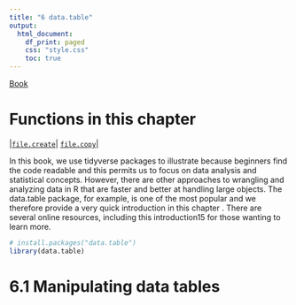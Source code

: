 ```yaml
---
title: "6 data.table"
output:
  html_document:
    df_print: paged
    css: "style.css"
    toc: true
---
```


[Book](http://rafalab.dfci.harvard.edu/dsbook/r-basics.html)

# Functions in this chapter

|<a href="#file-create">`file.create`</a>|
<a href="#file-copy">`file.copy`</a>|

In this book, we use tidyverse packages to illustrate because beginners find the code readable and this permits us to focus on data analysis and statistical concepts. However, there are other approaches to wrangling and analyzing data in R that are faster and better at handling large objects. The data.table package, for example, is one of the most popular and we therefore provide a very quick introduction in this chapter . There are several online resources, including this introduction15 for those wanting to learn more.

```r
# install.packages("data.table")
library(data.table)
```

# 6.1 Manipulating data tables












